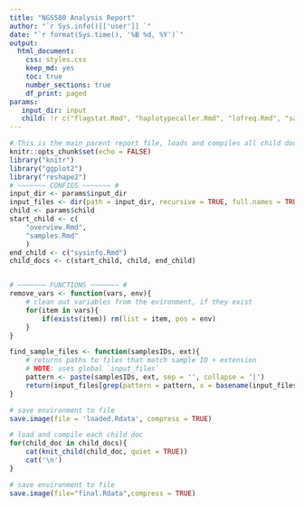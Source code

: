 ```yaml
---
title: "NGS580 Analysis Report"
author: "`r Sys.info()[['user']] `"
date: "`r format(Sys.time(), '%B %d, %Y')`"
output: 
  html_document: 
    css: styles.css 
    keep_md: yes
    toc: true
    number_sections: true
    df_print: paged
params:
   input_dir: input
   child: !r c("flagstat.Rmd", "haplotypecaller.Rmd", "lofreq.Rmd", "sample-coverage.Rmd")
---
```

```r
# This is the main parent report file, loads and compiles all child documents for the report
knitr::opts_chunk$set(echo = FALSE)
library("knitr")
library("ggplot2")
library("reshape2")
# ~~~~~~~ CONFIGS ~~~~~~~ #
input_dir <- params$input_dir
input_files <- dir(path = input_dir, recursive = TRUE, full.names = TRUE)
child <- params$child
start_child <- c(
    "overview.Rmd",
    "samples.Rmd"
    )
end_child <- c("sysinfo.Rmd")
child_docs <- c(start_child, child, end_child)


# ~~~~~~~ FUNCTIONS ~~~~~~~ #
remove_vars <- function(vars, env){
    # clean out variables from the evironment, if they exist
    for(item in vars){
        if(exists(item)) rm(list = item, pos = env)
    }
}

find_sample_files <- function(samplesIDs, ext){
    # returns paths to files that match sample ID + extension
    # NOTE: uses global `input_files`
    pattern <- paste(samplesIDs, ext, sep = '', collapse = '|')
    return(input_files[grep(pattern = pattern, x = basename(input_files))])
}

# save environment to file
save.image(file = 'loaded.Rdata', compress = TRUE)
```

```r
# load and compile each child doc
for(child_doc in child_docs){
    cat(knit_child(child_doc, quiet = TRUE))
    cat('\n')
}
```

```r
# save environment to file
save.image(file="final.Rdata",compress = TRUE)
```
